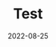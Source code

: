 ---
title: Test
date: '2022-08-25'
tags: ['Test']
draft: false
summary: Test
images: []
layout: PostLayout
canonicalUrl: test
---